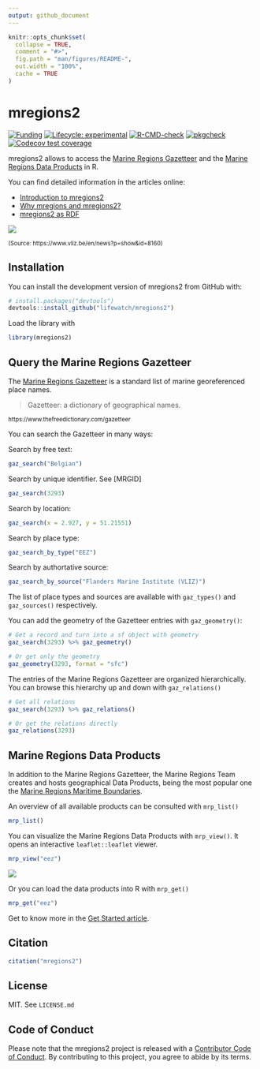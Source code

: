 ```yaml
---
output: github_document
---
```


```r
knitr::opts_chunk$set(
  collapse = TRUE,
  comment = "#>",
  fig.path = "man/figures/README-",
  out.width = "100%",
  cache = TRUE
)
```

# mregions2

<!-- badges: start -->
[![Funding](https://img.shields.io/static/v1?label=powered+by&message=lifewatch.be&labelColor=1a4e8a&color=f15922)](http://lifewatch.be)
[![Lifecycle:
experimental](https://img.shields.io/badge/lifecycle-experimental-orange.svg)](https://lifecycle.r-lib.org/articles/stages.html#experimental)
[![R-CMD-check](https://github.com/lifewatch/mregions2/actions/workflows/R-CMD-check.yaml/badge.svg)](https://github.com/lifewatch/mregions2/actions/workflows/R-CMD-check.yaml)
[![pkgcheck](https://github.com/lifewatch/mregions2/workflows/pkgcheck/badge.svg)](https://github.com/lifewatch/mregions2/actions?query=workflow%3Apkgcheck)
[![Codecov test
coverage](https://codecov.io/gh/lifewatch/mregions2/branch/main/graph/badge.svg)](https://codecov.io/gh/lifewatch/mregions2?branch=main)
<!-- badges: end -->

mregions2 allows to access the [Marine Regions Gazetteer](https://marineregions.org/gazetteer.php) and the [Marine Regions Data Products](https://marineregions.org/sources.php) in R.

You can find detailed information in the articles online:

* [Introduction to mregions2](https://lifewatch.github.io/mregions2/articles/mregions2.html)
* [Why mregions and mregions2?](https://lifewatch.github.io/mregions2/articles/why_mregions2.html)
* [mregions2 as RDF](https://lifewatch.github.io/mregions2/articles/mregions2-rdf.html)

![](https://user-images.githubusercontent.com/54405067/156809171-1487bb9f-35af-4418-8e2f-93c24a59aad0.gif)

<sup>(Source: https://www.vliz.be/en/news?p=show&id=8160)</sup>

## Installation

You can install the development version of mregions2 from GitHub with:

``` r
# install.packages("devtools")
devtools::install_github("lifewatch/mregions2")
```

Load the library with
```r
library(mregions2)
```

## Query the Marine Regions Gazetteer

The [Marine Regions Gazetteer](https://marineregions.org/gazetteer.php) is a standard list of marine georeferenced place names.

> Gazetteer: a dictionary of geographical names. 

<sup>https://www.thefreedictionary.com/gazetteer</sup>

You can search the Gazetteer in many ways:

Search by free text:
```r
gaz_search("Belgian")
```

Search by unique identifier. See [MRGID]
```r
gaz_search(3293)
```

Search by location:
```r
gaz_search(x = 2.927, y = 51.21551)
```

Search by place type:
```r
gaz_search_by_type("EEZ")
```

Search by authortative source:
```r
gaz_search_by_source("Flanders Marine Institute (VLIZ)")
```

The list of place types and sources are available with `gaz_types()` and `gaz_sources()` respectively.

You can add the geometry of the Gazetteer entries with `gaz_geometry()`:

```r
# Get a record and turn into a sf object with geometry
gaz_search(3293) %>% gaz_geometry()

# Or get only the geometry 
gaz_geometry(3293, format = "sfc")
```

The entries of the Marine Regions Gazetteer are organized hierarchically. You can browse this hierarchy up and down with `gaz_relations()`

```r
# Get all relations
gaz_search(3293) %>% gaz_relations()

# Or get the relations directly
gaz_relations(3293)
```



## Marine Regions Data Products

In addition to the Marine Regions Gazetteer, the Marine Regions Team creates and hosts geographical Data Products, being the most popular one the [Marine Regions Maritime Boundaries](https://marineregions.org/eez.php).

An overview of all available products can be consulted with `mrp_list()`

```r
mrp_list()
```

You can visualize the Marine Regions Data Products with `mrp_view()`. It opens an interactive `leaflet::leaflet` viewer.

```r
mrp_view("eez")
```
![](https://raw.githubusercontent.com/lifewatch/mregions2/main/man/figures/README-prod1-1.png)

Or you can load the data products into R with `mrp_get()`

```r
mrp_get("eez")
```

Get to know more in the [Get Started article](https://lifewatch.github.io/mregions2/articles/mregions2.html).

## Citation
```r
citation("mregions2")
```

## License
MIT. See `LICENSE.md`

## Code of Conduct

Please note that the mregions2 project is released with a [Contributor Code of Conduct](https://lifewatch.github.io/mregions2/CODE_OF_CONDUCT.html). By contributing to this project, you agree to abide by its terms.

